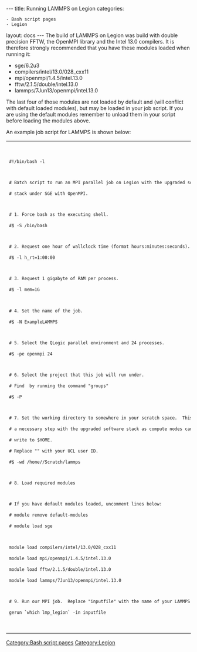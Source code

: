 ---
title: Running LAMMPS on Legion
categories:
 - Bash script pages
 - Legion

layout: docs
---
[[Category:Bash script pages]]
[[Category:Legion]]
The build of LAMMPS on Legion was build with double precision FFTW, the OpenMPI library and the Intel 13.0 compilers.  It is therefore strongly recommended that you have these modules loaded when running it:

* sge/6.2u3
* compilers/intel/13.0/028_cxx11
* mpi/openmpi/1.4.5/intel.13.0
* fftw/2.1.5/double/intel.13.0
* lammps/7Jun13/openmpi/intel.13.0

The last four of those modules are not loaded by default and (will conflict with default loaded modules), but may be loaded in your job script. If you are using the default modules remember to unload them in your script before loading the modules above.

An example job script for LAMMPS is shown below:
{|style="background-color:#F9F9F9;" width=100%
|-
|
<code>
 #!/bin/bash -l

 # Batch script to run an MPI parallel job on Legion with the upgraded software
 # stack under SGE with OpenMPI.

 # 1. Force bash as the executing shell.
 #$ -S /bin/bash

 # 2. Request one hour of wallclock time (format hours:minutes:seconds).
 #$ -l h_rt=1:00:00

 # 3. Request 1 gigabyte of RAM per process.
 #$ -l mem=1G

 # 4. Set the name of the job.
 #$ -N ExampleLAMMPS

 # 5. Select the QLogic parallel environment and 24 processes.
 #$ -pe openmpi 24

 # 6. Select the project that this job will run under.
 # Find <your_project_id> by running the command "groups"
 #$ -P <your_project_id>

 # 7. Set the working directory to somewhere in your scratch space.  This is
 # a necessary step with the upgraded software stack as compute nodes cannot
 # write to $HOME.
 # Replace "<your_UCL_id>" with your UCL user ID.
 #$ -wd /home/<your_UCL_id>/Scratch/lammps

 # 8. Load required modules 

 # If you have default modules loaded, uncomment lines below:
 # module remove default-modules
 # module load sge

 module load compilers/intel/13.0/028_cxx11
 module load mpi/openmpi/1.4.5/intel.13.0
 module load fftw/2.1.5/double/intel.13.0
 module load lammps/7Jun13/openmpi/intel.13.0

 # 9. Run our MPI job.  Replace "inputfile" with the name of your LAMMPS input file.
 gerun `which lmp_legion` -in inputfile
</code>
|}